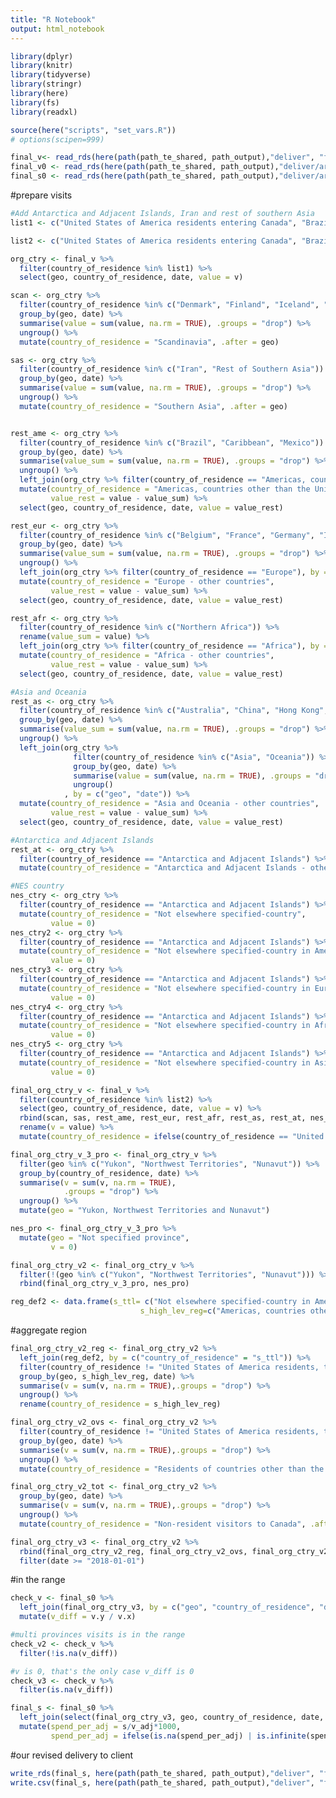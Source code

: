 ```yaml
---
title: "R Notebook"
output: html_notebook
---
```


```r
library(dplyr)
library(knitr)
library(tidyverse)
library(stringr)
library(here)
library(fs)
library(readxl)

source(here("scripts", "set_vars.R"))
# options(scipen=999)
```

```r
final_v<- read_rds(here(path(path_te_shared, path_output),"deliver", "final_v.rds"))
final_v0 <- read_rds(here(path(path_te_shared, path_output),"deliver/archived", "final_v0.rds"))
final_s0 <- read_rds(here(path(path_te_shared, path_output),"deliver/archived", "final_s0.rds"))
```


#prepare visits

```r
#Add Antarctica and Adjacent Islands, Iran and rest of southern Asia
list1 <- c("United States of America residents entering Canada", "Brazil", "Caribbean", "Mexico", "Belgium", "France", "Germany", "Italy", "Netherlands", "Denmark", "Finland", "Iceland", "Norway", "Sweden", "Switzerland", "United Kingdom", "Northern Africa", "Australia", "China", "Hong Kong", "India", "Japan", "New Zealand", "Iran", "Rest of Southern Asia", "Americas, countries other than the United States of America", "Europe", "Africa", "Asia", "Oceania", "Antarctica and Adjacent Islands")

list2 <- c("United States of America residents entering Canada", "Brazil", "Caribbean", "Mexico", "Belgium", "France", "Germany", "Italy", "Netherlands", "Switzerland", "United Kingdom", "Northern Africa", "Australia", "China", "Hong Kong", "India", "Japan", "New Zealand") # took out scandinavia and southern Asia
```

```r
org_ctry <- final_v %>%
  filter(country_of_residence %in% list1) %>%
  select(geo, country_of_residence, date, value = v)

scan <- org_ctry %>%
  filter(country_of_residence %in% c("Denmark", "Finland", "Iceland", "Norway", "Sweden")) %>%
  group_by(geo, date) %>%
  summarise(value = sum(value, na.rm = TRUE), .groups = "drop") %>%
  ungroup() %>%
  mutate(country_of_residence = "Scandinavia", .after = geo)

sas <- org_ctry %>%
  filter(country_of_residence %in% c("Iran", "Rest of Southern Asia")) %>%
  group_by(geo, date) %>%
  summarise(value = sum(value, na.rm = TRUE), .groups = "drop") %>%
  ungroup() %>%
  mutate(country_of_residence = "Southern Asia", .after = geo)


rest_ame <- org_ctry %>%
  filter(country_of_residence %in% c("Brazil", "Caribbean", "Mexico")) %>%
  group_by(geo, date) %>%
  summarise(value_sum = sum(value, na.rm = TRUE), .groups = "drop") %>%
  ungroup() %>%
  left_join(org_ctry %>% filter(country_of_residence == "Americas, countries other than the United States of America"), by = c("geo", "date")) %>%
  mutate(country_of_residence = "Americas, countries other than the United States of America - other countries",
         value_rest = value - value_sum) %>%
  select(geo, country_of_residence, date, value = value_rest)

rest_eur <- org_ctry %>%
  filter(country_of_residence %in% c("Belgium", "France", "Germany", "Italy", "Netherlands", "Denmark", "Finland", "Iceland", "Norway", "Sweden", "Switzerland", "United Kingdom")) %>%
  group_by(geo, date) %>%
  summarise(value_sum = sum(value, na.rm = TRUE), .groups = "drop") %>%
  ungroup() %>%
  left_join(org_ctry %>% filter(country_of_residence == "Europe"), by = c("geo", "date")) %>%
  mutate(country_of_residence = "Europe - other countries",
         value_rest = value - value_sum) %>%
  select(geo, country_of_residence, date, value = value_rest)

rest_afr <- org_ctry %>%
  filter(country_of_residence %in% c("Northern Africa")) %>%
  rename(value_sum = value) %>%
  left_join(org_ctry %>% filter(country_of_residence == "Africa"), by = c("geo", "date")) %>%
  mutate(country_of_residence = "Africa - other countries",
         value_rest = value - value_sum) %>%
  select(geo, country_of_residence, date, value = value_rest)

#Asia and Oceania
rest_as <- org_ctry %>%
  filter(country_of_residence %in% c("Australia", "China", "Hong Kong", "India", "Japan", "New Zealand", "Iran", "Rest of Southern Asia")) %>%
  group_by(geo, date) %>%
  summarise(value_sum = sum(value, na.rm = TRUE), .groups = "drop") %>%
  ungroup() %>%
  left_join(org_ctry %>% 
              filter(country_of_residence %in% c("Asia", "Oceania")) %>%
              group_by(geo, date) %>%
              summarise(value = sum(value, na.rm = TRUE), .groups = "drop") %>%
              ungroup()
            , by = c("geo", "date")) %>%
  mutate(country_of_residence = "Asia and Oceania - other countries",
         value_rest = value - value_sum) %>%
  select(geo, country_of_residence, date, value = value_rest)

#Antarctica and Adjacent Islands
rest_at <- org_ctry %>%
  filter(country_of_residence == "Antarctica and Adjacent Islands") %>%
  mutate(country_of_residence = "Antarctica and Adjacent Islands - other countries")

#NES country
nes_ctry <- org_ctry %>%
  filter(country_of_residence == "Antarctica and Adjacent Islands") %>%
  mutate(country_of_residence = "Not elsewhere specified-country",
         value = 0)
nes_ctry2 <- org_ctry %>%
  filter(country_of_residence == "Antarctica and Adjacent Islands") %>%
  mutate(country_of_residence = "Not elsewhere specified-country in Americas, countries other than the United States of America",
         value = 0)
nes_ctry3 <- org_ctry %>%
  filter(country_of_residence == "Antarctica and Adjacent Islands") %>%
  mutate(country_of_residence = "Not elsewhere specified-country in Europe",
         value = 0)
nes_ctry4 <- org_ctry %>%
  filter(country_of_residence == "Antarctica and Adjacent Islands") %>%
  mutate(country_of_residence = "Not elsewhere specified-country in Africa",
         value = 0)
nes_ctry5 <- org_ctry %>%
  filter(country_of_residence == "Antarctica and Adjacent Islands") %>%
  mutate(country_of_residence = "Not elsewhere specified-country in Asia and Oceania",
         value = 0)

final_org_ctry_v <- final_v %>%
  filter(country_of_residence %in% list2) %>%
  select(geo, country_of_residence, date, value = v) %>%
  rbind(scan, sas, rest_ame, rest_eur, rest_afr, rest_as, rest_at, nes_ctry, nes_ctry2, nes_ctry3, nes_ctry4, nes_ctry5) %>%
  rename(v = value) %>%
  mutate(country_of_residence = ifelse(country_of_residence == "United States of America residents entering Canada", "United States of America residents, tourists (overnight)", country_of_residence))

final_org_ctry_v_3_pro <- final_org_ctry_v %>%
  filter(geo %in% c("Yukon", "Northwest Territories", "Nunavut")) %>%
  group_by(country_of_residence, date) %>%
  summarise(v = sum(v, na.rm = TRUE),
            .groups = "drop") %>%
  ungroup() %>%
  mutate(geo = "Yukon, Northwest Territories and Nunavut")

nes_pro <- final_org_ctry_v_3_pro %>%
  mutate(geo = "Not specified province",
         v = 0)

final_org_ctry_v2 <- final_org_ctry_v %>%
  filter(!(geo %in% c("Yukon", "Northwest Territories", "Nunavut"))) %>%
  rbind(final_org_ctry_v_3_pro, nes_pro)
```

```r
reg_def2 <- data.frame(s_ttl= c("Not elsewhere specified-country in Americas, countries other than the United States of America", "Americas, countries other than the United States of America - other countries", "Mexico", "Caribbean", "Brazil", "Europe - other countries", "Belgium", "France", "Germany", "Netherlands", "Switzerland", "Scandinavia", "United Kingdom", "Italy", "Not elsewhere specified-country in Europe", "Africa - other countries", "Northern Africa", "Not elsewhere specified-country in Africa", "Asia and Oceania - other countries", "China", "Hong Kong", "Japan", "Southern Asia", "India", "Australia", "New Zealand","Not elsewhere specified-country in Asia and Oceania", "Antarctica and Adjacent Islands - other countries", "Not elsewhere specified-country"),
                             s_high_lev_reg=c("Americas, countries other than the United States of America", "Americas, countries other than the United States of America", "Americas, countries other than the United States of America", "Americas, countries other than the United States of America", "Americas, countries other than the United States of America", "Europe", "Europe", "Europe", "Europe", "Europe", "Europe", "Europe", "Europe", "Europe", "Europe", "Africa", "Africa", "Africa", "Asia and Oceania", "Asia and Oceania", "Asia and Oceania", "Asia and Oceania", "Asia and Oceania", "Asia and Oceania", "Asia and Oceania", "Asia and Oceania", "Asia and Oceania", "Antarctica and Adjacent Islands", "Not elsewhere specified-region"))
```

#aggregate region
```r
final_org_ctry_v2_reg <- final_org_ctry_v2 %>%
  left_join(reg_def2, by = c("country_of_residence" = "s_ttl")) %>%
  filter(country_of_residence != "United States of America residents, tourists (overnight)" & !is.na(s_high_lev_reg)) %>%
  group_by(geo, s_high_lev_reg, date) %>%
  summarise(v = sum(v, na.rm = TRUE),.groups = "drop") %>%
  ungroup() %>%
  rename(country_of_residence = s_high_lev_reg)

final_org_ctry_v2_ovs <- final_org_ctry_v2 %>%
  filter(country_of_residence != "United States of America residents, tourists (overnight)") %>%
  group_by(geo, date) %>%
  summarise(v = sum(v, na.rm = TRUE),.groups = "drop") %>%
  ungroup() %>%
  mutate(country_of_residence = "Residents of countries other than the United States of America", .after = geo)

final_org_ctry_v2_tot <- final_org_ctry_v2 %>%
  group_by(geo, date) %>%
  summarise(v = sum(v, na.rm = TRUE),.groups = "drop") %>%
  ungroup() %>%
  mutate(country_of_residence = "Non-resident visitors to Canada", .after = geo)
```

```r
final_org_ctry_v3 <- final_org_ctry_v2 %>%
  rbind(final_org_ctry_v2_reg, final_org_ctry_v2_ovs, final_org_ctry_v2_tot) %>%
  filter(date >= "2018-01-01")
```

#in the range
```r
check_v <- final_s0 %>%
  left_join(final_org_ctry_v3, by = c("geo", "country_of_residence", "date")) %>%
  mutate(v_diff = v.y / v.x)

#multi provinces visits is in the range
check_v2 <- check_v %>%
  filter(!is.na(v_diff))

#v is 0, that's the only case v_diff is 0
check_v3 <- check_v %>%
  filter(is.na(v_diff))
```

```r
final_s <- final_s0 %>%
  left_join(select(final_org_ctry_v3, geo, country_of_residence, date, v_adj = v), by = c("geo", "country_of_residence", "date")) %>%
  mutate(spend_per_adj = s/v_adj*1000,
         spend_per_adj = ifelse(is.na(spend_per_adj) | is.infinite(spend_per_adj), 0, spend_per_adj))
```

#our revised delivery to client
```r
write_rds(final_s, here(path(path_te_shared, path_output),"deliver", "final_s.rds"))
write.csv(final_s, here(path(path_te_shared, path_output),"deliver", "final_s.csv"))
```